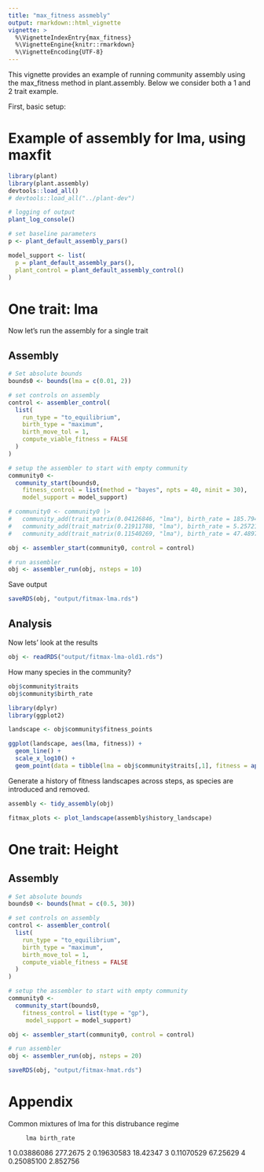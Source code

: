 ```yaml
---
title: "max_fitness assmebly"
output: rmarkdown::html_vignette
vignette: >
  %\VignetteIndexEntry{max_fitness}
  %\VignetteEngine{knitr::rmarkdown}
  %\VignetteEncoding{UTF-8}
---
```



This vignette provides an example of running community assembly using the max_fitness method in  plant.assembly. Below we consider both a 1 and 2 trait example.

First, basic setup:

# Example of assembly for lma, using maxfit 

```r
library(plant)
library(plant.assembly)
devtools::load_all()
# devtools::load_all("../plant-dev")

# logging of output
plant_log_console()

# set baseline parameters
p <- plant_default_assembly_pars()

model_support <- list(
  p = plant_default_assembly_pars(),
  plant_control = plant_default_assembly_control()
)

```


# One trait: lma

Now let's run the assembly for a single trait

## Assembly

```r
# Set absolute bounds
bounds0 <- bounds(lma = c(0.01, 2))

# set controls on assembly
control <- assembler_control(
  list(
    run_type = "to_equilibrium",
    birth_type = "maximum",
    birth_move_tol = 1,
    compute_viable_fitness = FALSE
  )
)

# setup the assembler to start with empty community
community0 <- 
  community_start(bounds0,
    fitness_control = list(method = "bayes", npts = 40, ninit = 30),
    model_support = model_support)

# community0 <- community0 |> 
#   community_add(trait_matrix(0.04126846, "lma"), birth_rate = 185.7943) |>
#   community_add(trait_matrix(0.21911788, "lma"), birth_rate = 5.257214) |>
#   community_add(trait_matrix(0.11540269, "lma"), birth_rate = 47.48977)

obj <- assembler_start(community0, control = control)

# run assembler
obj <- assembler_run(obj, nsteps = 10)
```

Save output
```r
saveRDS(obj, "output/fitmax-lma.rds")

```

## Analysis
Now lets' look at the results

```r
obj <- readRDS("output/fitmax-lma-old1.rds")
```

How many species in the community?
```r
obj$community$traits
obj$community$birth_rate
```

```r
library(dplyr)
library(ggplot2)

landscape <- obj$community$fitness_points

ggplot(landscape, aes(lma, fitness)) + 
  geom_line() +
  scale_x_log10() +
  geom_point(data = tibble(lma = obj$community$traits[,1], fitness = approx(landscape$lma, landscape$fitness,  obj$community$traits[,1])$y), col="red")
```

Generate a history of fitness landscapes across steps, as species are introduced and removed.

```r
assembly <- tidy_assembly(obj)

fitmax_plots <- plot_landscape(assembly$history_landscape)
```


# One trait: Height

## Assembly

```r
# Set absolute bounds
bounds0 <- bounds(hmat = c(0.5, 30))

# set controls on assembly
control <- assembler_control(
  list(
    run_type = "to_equilibrium",
    birth_type = "maximum",
    birth_move_tol = 1,
    compute_viable_fitness = FALSE
  )
)

# setup the assembler to start with empty community
community0 <- 
  community_start(bounds0,
    fitness_control = list(type = "gp"),
     model_support = model_support)

obj <- assembler_start(community0, control = control)

# run assembler
obj <- assembler_run(obj, nsteps = 20)

saveRDS(obj, "output/fitmax-hmat.rds")
```

# Appendix

Common mixtures of lma for this distrubance regime

         lma birth_rate
1 0.03886086   277.2675
2 0.19630583   18.42347
3 0.11070529   67.25629
4 0.25085100   2.852756
